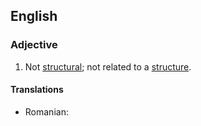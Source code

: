 ==English==

===Adjective===
{{en-adj}}

# Not [[structural]]; not related to a [[structure]].

====Translations====
{{trans-top|not structural}}
* Romanian: {{t|ro|nestructural|m|n}}
{{trans-mid}}
{{trans-bottom}}